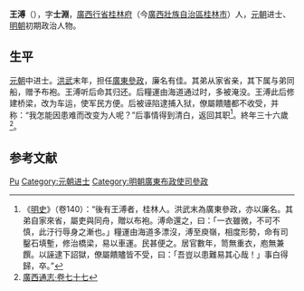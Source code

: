 {{Otheruses|other=名为王溥的其他人物|王溥}}

'''王溥'''（{{bd|?||?||}}），字'''士淵'''，[[廣西行省|廣西行省]][[桂林府|桂林府]]（今[[廣西壯族自治區|廣西壯族自治區]][[桂林市|桂林市]]）人，[[元朝|元朝]]进士、[[明朝|明朝]]初期政治人物。

== 生平 ==
[[元朝|元朝]]中进士。[[洪武|洪武]]末年，担任[[廣東|廣東]][[參政|參政]]，廉名有佳。其弟从家省亲，其下属与弟同船，赠予布袍。王溥听后命其归还。后糧運由海道通过时，多被淹没。王溥此后修建桥梁，改为车运，使军民方便。后被诬陷逮捕入狱，僚屬饋贐都不收受，并称：“我怎能因患难而改变为人呢？”后事情得到清白，返回其职<ref>《[[明史|明史]]》（卷140）：“後有王溥者，桂林人。洪武末為廣東參政，亦以廉名。其弟自家來省，屬吏與同舟，贈以布袍。溥命還之，曰：「一衣雖微，不可不慎，此汙行辱身之漸也。」糧運由海道多漂沒，溥至庾嶺，相度形勢，命有司鑿石填塹，修治橋梁，易以車運。民甚便之。居官數年，笥無重衣，庖無兼饌。以誣逮下詔獄，僚屬饋贐皆不受，曰：「吾豈以患難易其心哉！」事白得歸，卒。”</ref>。終年三十六歲<ref>[http://archive.org/stream/06042738.cn#page/n2/mode/2up 廣西通志‧卷七十七]</ref>。

== 参考文献 ==
{{wikisource|明史/卷140}}
{{reflist}}

{{Authority control}}
{{DEFAULTSORT:Wang王}}
[[Category:王姓|Pu]]
[[Category:元朝进士|Category:元朝进士]]
[[Category:明朝廣東布政使司參政|Category:明朝廣東布政使司參政]]

{{明朝人物小作品}}